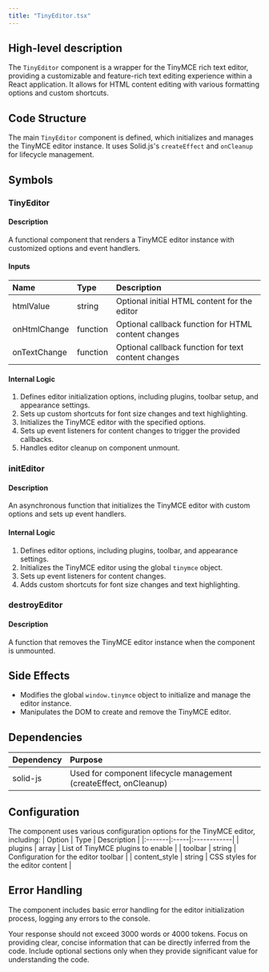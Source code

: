 ```yaml
---
title: "TinyEditor.tsx"
---
```


## High-level description
The `TinyEditor` component is a wrapper for the TinyMCE rich text editor, providing a customizable and feature-rich text editing experience within a React application. It allows for HTML content editing with various formatting options and custom shortcuts.

## Code Structure
The main `TinyEditor` component is defined, which initializes and manages the TinyMCE editor instance. It uses Solid.js's `createEffect` and `onCleanup` for lifecycle management.

## Symbols

### TinyEditor
#### Description
A functional component that renders a TinyMCE editor instance with customized options and event handlers.

#### Inputs
| Name | Type | Description |
|:-----|:-----|:------------|
| htmlValue | string | Optional initial HTML content for the editor |
| onHtmlChange | function | Optional callback function for HTML content changes |
| onTextChange | function | Optional callback function for text content changes |

#### Internal Logic
1. Defines editor initialization options, including plugins, toolbar setup, and appearance settings.
2. Sets up custom shortcuts for font size changes and text highlighting.
3. Initializes the TinyMCE editor with the specified options.
4. Sets up event listeners for content changes to trigger the provided callbacks.
5. Handles editor cleanup on component unmount.

### initEditor
#### Description
An asynchronous function that initializes the TinyMCE editor with custom options and sets up event handlers.

#### Internal Logic
1. Defines editor options, including plugins, toolbar, and appearance settings.
2. Initializes the TinyMCE editor using the global `tinymce` object.
3. Sets up event listeners for content changes.
4. Adds custom shortcuts for font size changes and text highlighting.

### destroyEditor
#### Description
A function that removes the TinyMCE editor instance when the component is unmounted.

## Side Effects
- Modifies the global `window.tinymce` object to initialize and manage the editor instance.
- Manipulates the DOM to create and remove the TinyMCE editor.

## Dependencies
| Dependency | Purpose |
|:-----------|:--------|
| solid-js | Used for component lifecycle management (createEffect, onCleanup) |

## Configuration
The component uses various configuration options for the TinyMCE editor, including:
| Option | Type | Description |
|:-------|:-----|:------------|
| plugins | array | List of TinyMCE plugins to enable |
| toolbar | string | Configuration for the editor toolbar |
| content_style | string | CSS styles for the editor content |

## Error Handling
The component includes basic error handling for the editor initialization process, logging any errors to the console.

Your response should not exceed 3000 words or 4000 tokens. Focus on providing clear, concise information that can be directly inferred from the code. Include optional sections only when they provide significant value for understanding the code.